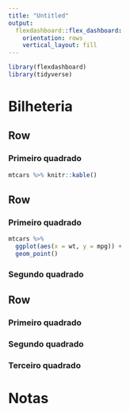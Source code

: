 ```yaml
---
title: "Untitled"
output: 
  flexdashboard::flex_dashboard:
    orientation: rows
    vertical_layout: fill
---
```


```r
library(flexdashboard)
library(tidyverse)
```

Bilheteria
=========================

Row
------------------

### Primeiro quadrado

```r
mtcars %>% knitr::kable()
```


Row 
----------------

### Primeiro quadrado

```r
mtcars %>% 
  ggplot(aes(x = wt, y = mpg)) +
  geom_point()
```


### Segundo quadrado

Row 
----------------

### Primeiro quadrado

### Segundo quadrado

### Terceiro quadrado



Notas
====================

